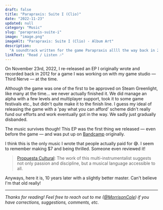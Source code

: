 ```yaml
---
draft: false
title: "Parapraxis: Suite I (Clio)"
date: "2022-11-23"
updated: null
category: "Music"
slug: "parapraxis-suite-i"
image: "image.png"
imageAlt: "Parapraxis: Suite I (Clio) - Album Art"
description:
  "A soundtrack written for the game Parapraxis allll the way back in 2012."
linkText: "Read / Listen 🎶"
---
```


On November 23rd, 2022, I re-released an EP I originally wrote and recorded back
in 2012 for a game I was working on with my game studio — Third Nerve — at the
time.

Although the game was one of the first to be approved on Steam Greenlight, like
many at the time... we never actually finished it. We did manage an alpha with a
few levels and multiplayer support, took it to some game festivals etc., but
didn't quite make it to the finish line. I guess my ideal of releasing the game
with a 'pay what you can afford' scheme didn't really fund our efforts and work
eventually got in the way. We sadly just gradually disbanded.

The music survives though! This EP was the first thing we released — even before
the game — and was put up on [Bandcamp](https://morrisoncole.bandcamp.com/)
originally.

I think this is the only music I wrote that people actually paid for 😅. I seem
to remember making $7 and being thrilled. Someone even reviewed it!

> [Propuesta Cultural](https://bandcamp.com/propuesta): The work of this multi-instrumentalist suggests not only
> passion and discipline, but a musical language accessible to all.

Anyways, here it is, 10 years later with a slightly better master. Can't believe
I'm that old really!

<SpotifyAlbum src="https://open.spotify.com/embed/album/4PDfIfpamqY46OjzRJ6ewz?utm_source=generator" />

---

_Thanks for reading! Feel free to reach out to me
([@MorrisonCole](https://twitter.com/morrisoncole)) if you have corrections,
suggestions, comments, etc._
